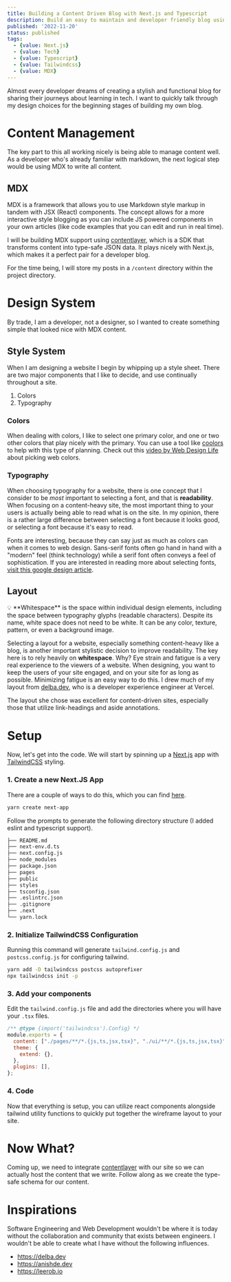 ```yaml
---
title: Building a Content Driven Blog with Next.js and Typescript
description: Build an easy to maintain and developer friendly blog using Next.JS with the added benefits of typescript.
published: '2022-11-20'
status: published
tags:
  - {value: Next.js}
  - {value: Tech}
  - {value: Typescript}
  - {value: Tailwindcss}
  - {value: MDX}
---
```


Almost every developer dreams of creating a stylish and functional blog for sharing their journeys about learning in tech. I want to quickly
talk through my design choices for the beginning stages of building my own blog.

# Content Management

The key part to this all working nicely is being able to manage content well. As a developer who's already familiar with markdown, the next
logical step would be using MDX to write all content.

## MDX

MDX is a framework that allows you to use Markdown style markup in tandem with JSX (React) components. The concept allows for a more interactive style blogging as you can include JS powered components in your own articles (like
code examples that you can edit and run in real time).

I will be building MDX support using [contentlayer](https://www.contentlayer.dev), which is a SDK that transforms content into type-safe JSON data. It plays nicely with Next.js, which makes it a perfect pair for a developer blog.

For the time being, I will store my posts in a `/content` directory within the project directory.

# Design System

By trade, I am a developer, not a designer, so I wanted to create something simple that looked nice with MDX content.

## Style System

When I am designing a website I begin by whipping up a style sheet. There are two major components that I like to decide, and use continually throughout a site.

1. Colors
2. Typography

### Colors

When dealing with colors, I like to select one primary color, and one or two other colors that play nicely with the primary. You can use a tool like [coolors](https://coolors.co)
to help with this type of planning. Check out this [video by Web Design Life](https://www.youtube.com/watch?v=lhNCOHEI-nE) about picking web colors.

### Typography

When choosing typography for a website, there is one concept that I consider to be _most_ important to selecting a font, and that is **readability**. When focusing
on a content-heavy site, the most important thing to your users is actually being able to read what is on the site. In my opinion, there is a rather large difference
between selecting a font because it looks good, or selecting a font because it's easy to read.

Fonts are interesting, because they can say just as much as colors can when it comes to web design. Sans-serif fonts often go hand in hand with a "modern" feel (think
technology) while a serif font often conveys a feel of sophistication. If you are interested in reading more about selecting fonts, [visit this google design article](https://design.google/library/choosing-web-fonts-beginners-guide/).

## Layout

<Aside>
  💡 **Whitespace** is the space within individual design elements, including the
  space between typography glyphs (readable characters). Despite its name, white
  space does not need to be white. It can be any color, texture, pattern, or
  even a background image.
</Aside>

Selecting a layout for a website, especially something content-heavy like a blog, is another important stylistic decision to improve readability. The key here is to rely heavily on
**whitespace**. Why? Eye strain and fatigue is a very real experience to the viewers of a website. When designing, you want to keep the users of your site engaged, and
on your site for as long as possible. Minimizing fatigue is an easy way to do this. I drew much of my layout from [delba.dev](https://delba.dev/), who is a developer
experience engineer at Vercel.

The layout she chose was excellent for content-driven sites, especially those that utilize link-headings and aside annotations.

# Setup

Now, let's get into the code. We will start by spinning up a [Next.js](https://nextjs.org) app with [TailwindCSS](https://tailwindcss.com/) styling.

### 1. Create a new Next.JS App

There are a couple of ways to do this, which you can find [here](https://nextjs.org/docs/getting-started).

```sh title="terminal"
yarn create next-app
```

Follow the prompts to generate the following directory structure (I added eslint and typescript support).

```sh
├── README.md
├── next-env.d.ts
├── next.config.js
├── node_modules
├── package.json
├── pages
├── public
├── styles
├── tsconfig.json
├── .eslintrc.json
├── .gitignore
├── .next
└── yarn.lock
```

### 2. Initialize TailwindCSS Configuration

Running this command will generate `tailwind.config.js` and `postcss.config.js` for configuring tailwind.

```sh title="terminal"
yarn add -D tailwindcss postcss autoprefixer
npx tailwindcss init -p
```

### 3. Add your components

Edit the `tailwind.config.js` file and add the directories where you will have your `.tsx` files.

```js showLineNumber title="tailwind.config.js" {4,5}
/** @type {import('tailwindcss').Config} */
module.exports = {
  content: ["./pages/**/*.{js,ts,jsx,tsx}", "./ui/**/*.{js,ts,jsx,tsx}"],
  theme: {
    extend: {},
  },
  plugins: [],
};
```

### 4. Code

Now that everything is setup, you can utilize react components alongside tailwind utility functions to quickly put together the wireframe
layout to your site.

# Now What?

Coming up, we need to integrate [contentlayer](https://www.contentlayer.dev) with our site so we can actually host the content that we write.
Follow along as we create the type-safe schema for our content.

# Inspirations

Software Engineering and Web Development wouldn't be where it is today without the collaboration and community that exists between engineers.
I wouldn't be able to create what I have without the following influences.

- https://delba.dev
- https://anishde.dev
- https://leerob.io

